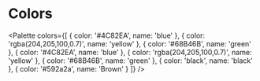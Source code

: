 
# Colors

<Palette colors={[
  {
    color: '#4C82EA',
    name: 'blue'
  },
  {
    color: 'rgba(204,205,100,0.7)',
    name: 'yellow'
  },
  {
    color: '#68B46B',
    name: 'green'
  },
  {
    color: '#4C82EA',
    name: 'blue'
  },
  {
    color: 'rgba(204,205,100,0.7)',
    name: 'yellow'
  },
  {
    color: '#68B46B',
    name: 'green'
  },
  {
    color: 'black',
    name: 'black'
  },
  {
    color: '#592a2a',
    name: 'Brown'
  }
]} />
